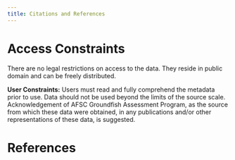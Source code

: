 ```yaml
---
title: Citations and References
---
```


# Access Constraints

There are no legal restrictions on access to the data. They reside in public domain and can be freely distributed.

**User Constraints:** Users must read and fully comprehend the metadata prior to use. Data should not be used beyond the limits of the source scale. Acknowledgement of AFSC Groundfish Assessment Program, as the source from which these data were obtained, in any publications and/or other representations of these data, is suggested.

# References

::: {#refs}
:::
